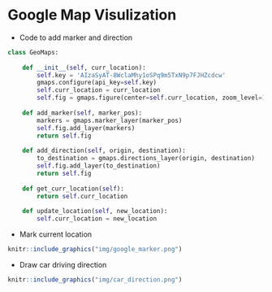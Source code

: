 # Google Map Visulization

- Code to add marker and direction
```python
class GeoMaps:
    
    def __init__(self, curr_location):
        self.key = 'AIzaSyAT-8WclaMhy1oSPq9m5TxN9p7FJHZcdcw'
        gmaps.configure(api_key=self.key)
        self.curr_location = curr_location
        self.fig = gmaps.figure(center=self.curr_location, zoom_level=12)
        
    def add_marker(self, marker_pos):
        markers = gmaps.marker_layer(marker_pos)
        self.fig.add_layer(markers)
        return self.fig
    
    def add_direction(self, origin, destination):
        to_destination = gmaps.directions_layer(origin, destination)
        self.fig.add_layer(to_destination)
        return self.fig
    
    def get_curr_location(self):
        return self.curr_location
    
    def update_location(self, new_location):
        self.curr_location = new_location
```

- Mark current location
```r
knitr::include_graphics("img/google_marker.png")
```
- Draw car driving direction

```r
knitr::include_graphics("img/car_direction.png")
```
